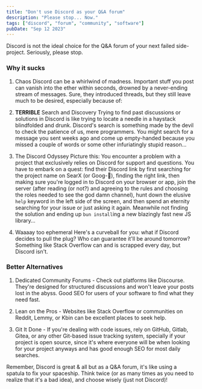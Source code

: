```yaml
---
title: "Don't use Discord as your Q&A forum"
description: "Please stop... Now."
tags: ["discord", "forum", "community", "software"]
pubDate: "Sep 12 2023"
---
```


Discord is not the ideal choice for the Q&A forum of your next failed side-project. Seriously, please stop.

### Why it sucks

1. Chaos
   Discord can be a whirlwind of madness. Important stuff you post can vanish into the ether within seconds, drowned by a never-ending stream of messages. Sure, they introduced threads, but they still leave much to be desired, especially because of:

2. **TERRIBLE** Search and Discovery
   Trying to find past discussions or solutions in Discord is like trying to locate a needle in a haystack blindfolded and drunk. Discord's search is something made by the devil to check the patience of us, mere programmers. You might search for a message you sent weeks ago and come up empty-handed because you missed a couple of words or some other infuriatingly stupid reason...

3. The Discord Odyssey
   Picture this: You encounter a problem with a project that exclusively relies on Discord for support and questions. You have to embark on a quest: find their Discord link by first searching for the project name on SearX (or Goog-🤮), finding the right link, then making sure you're logged in to Discord on your browser or app, join the server (after reading (or not?) and agreeing to the rules and choosing the roles needed to see the god damn channel), hunt down the elusive `help` keyword in the left side of the screen, and then spend an eternity searching for your issue or just asking it again. Meanwhile not finding the solution and ending up `bun install`ing a new blazingly fast new JS library...

4. Waaaay too ephemeral
   Here's a curveball for you: what if Discord decides to pull the plug? Who can guarantee it'll be around tomorrow? Something like Stack Overflow can and is scrapped every day, but Discord isn't.

### Better Alternatives

1. Dedicated Community Forums - Check out platforms like Discourse. They're designed for structured discussions and won't leave your posts lost in the abyss. Good SEO for users of your software to find what they need fast.

2. Lean on the Pros - Websites like Stack Overflow or communities on Reddit, Lemmy, or Kbin can be excellent places to seek help.

3. Git It Done - If you're dealing with code issues, rely on GitHub, Gitlab, Gitea, or any other Git-based issue tracking system, specially if your project is open source, since it's where everyone will be when looking for your project anyways and has good enough SEO for most daily searches.

Remember, Discord is great & all but as a Q&A forum, it's like using a spatula to fix your spaceship. Think twice (or as many times as you need to realize that it's a bad idea), and choose wisely (just not Discord)!
